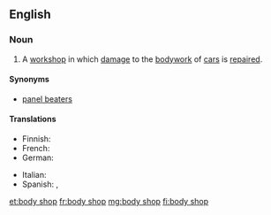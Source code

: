 ==English==

===Noun===
{{en-noun|head=[[body]] [[shop]]}}

# {{lb|en|US}} A [[workshop]] in which [[damage]] to the [[bodywork]] of [[car]]s is [[repair]]ed.

====Synonyms====
* [[panel beaters]]

====Translations====
{{trans-top|body shop}}
* Finnish: {{t|fi|peltikorjaamo}}
* French: {{t+|fr|carrosserie|f}}
* German: {{t-needed|de}}
{{trans-mid}}
* Italian: {{t+|it|carrozzeria|f}}
* Spanish: {{t|es|chapista|f}}, {{t|es|latonería|f}}
{{trans-bottom}}

[[et:body shop]]
[[fr:body shop]]
[[mg:body shop]]
[[fi:body shop]]